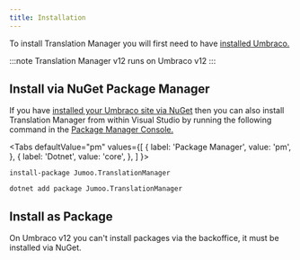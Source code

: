 ```yaml
---
title: Installation
---
```


To install Translation Manager you will first need to have [installed Umbraco.](https://our.umbraco.com/documentation/Fundamentals/Setup/Install/)

:::note
Translation Manager v12 runs on Umbraco v12
::: 

## Install via NuGet Package Manager 
If you have [installed your Umbraco site via NuGet](https://our.umbraco.com/documentation/Fundamentals/Setup/Install/install-umbraco-with-nuget) then you can also install Translation Manager from within Visual Studio by running the following command in the [Package Manager Console.](https://docs.microsoft.com/en-us/nuget/consume-packages/install-use-packages-powershell)



<Tabs
  defaultValue="pm"
  values={[
    { label: 'Package Manager', value: 'pm', },
    { label: 'Dotnet', value: 'core', },
  ]
}>
<TabItem value="pm">

```cli
install-package Jumoo.TranslationManager 
```

</TabItem>
<TabItem value="core">

```cli
dotnet add package Jumoo.TranslationManager
```

</TabItem>
</Tabs>

## Install as Package 
On Umbraco v12 you can't install packages via the backoffice, it must be installed via NuGet.
 
